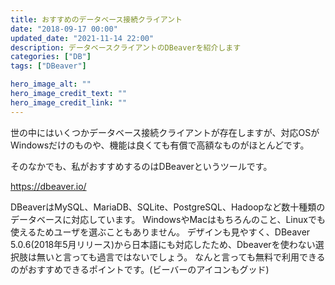 ```yaml
---
title: おすすめのデータベース接続クライアント
date: "2018-09-17 00:00"
updated_date: "2021-11-14 22:00"
description: データベースクライアントのDBeaverを紹介します
categories: ["DB"]
tags: ["DBeaver"]

hero_image_alt: ""
hero_image_credit_text: ""
hero_image_credit_link: ""
---
```

世の中にはいくつかデータベース接続クライアントが存在しますが、対応OSがWindowsだけのものや、機能は良くても有償で高額なものがほとんどです。

そのなかでも、私がおすすめするのはDBeaverというツールです。

https://dbeaver.io/

DBeaverはMySQL、MariaDB、SQLite、PostgreSQL、Hadoopなど数十種類のデータベースに対応しています。
WindowsやMacはもちろんのこと、Linuxでも使えるためユーザを選ぶこともありません。
デザインも見やすく、DBeaver 5.0.6(2018年5月リリース)から日本語にも対応したため、Dbeaverを使わない選択肢は無いと言っても過言ではないでしょう。
なんと言っても無料で利用できるのがおすすめできるポイントです。(ビーバーのアイコンもグッド)

